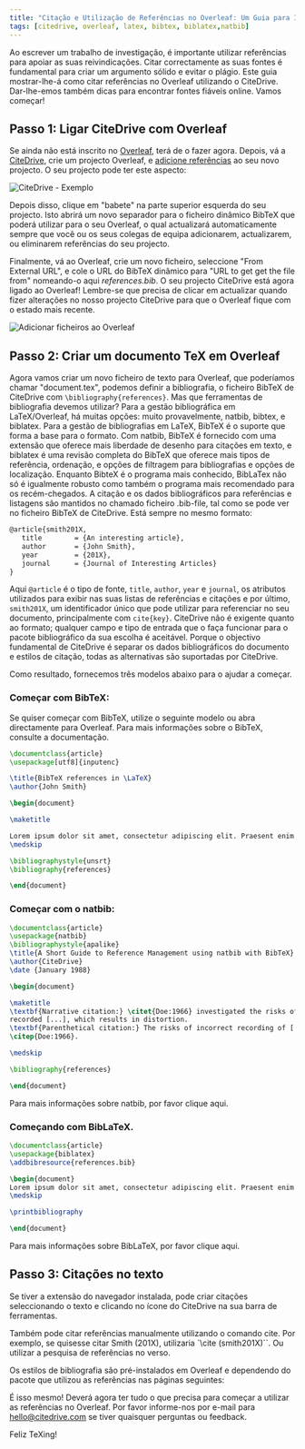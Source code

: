 ```yaml
---
title: "Citação e Utilização de Referências no Overleaf: Um Guia para Investigadores"
tags: [citedrive, overleaf, latex, bibtex, biblatex,natbib]
---
```



Ao escrever um trabalho de investigação, é importante utilizar referências para apoiar as suas reivindicações. Citar correctamente as suas fontes é fundamental para criar um argumento sólido e evitar o plágio. Este guia mostrar-lhe-á como citar referências no Overleaf utilizando o CiteDrive. Dar-lhe-emos também dicas para encontrar fontes fiáveis online. Vamos começar!


<CiteDrive /> 

## Passo 1: Ligar CiteDrive com Overleaf

Se ainda não está inscrito no [Overleaf](https://www.overleaf.com/), terá de o fazer agora. Depois, vá a [CiteDrive](https://www.citedrive.com/), crie um projecto Overleaf, e [adicione referências](https://citedrive.medium.com/adding-bibliographic-references-to-overleaf-with-citedrive-325f131e3ca2) ao seu novo projecto. O seu projecto pode ter este aspecto:

![CiteDrive - Exemplo](@assets/images/tutorial/citedrive_project_example.png)

Depois disso, clique em "babete" na parte superior esquerda do seu projecto. Isto abrirá um novo separador para o ficheiro dinâmico BibTeX que poderá utilizar para o seu Overleaf, o qual actualizará automaticamente sempre que você ou os seus colegas de equipa adicionarem, actualizarem, ou eliminarem referências do seu projecto.



Finalmente, vá ao Overleaf, crie um novo ficheiro, seleccione "From External URL", e cole o URL do BibTeX dinâmico para "URL to get get the file from" nomeando-o aqui *references.bib*.
O seu projecto CiteDrive está agora ligado ao Overleaf! Lembre-se que precisa de clicar em actualizar quando fizer alterações no nosso projecto CiteDrive para que o Overleaf fique com o estado mais recente.

![Adicionar ficheiros ao Overleaf](@assets/images/tutorial/export_bib_to_overleaf.png)

## Passo 2: Criar um documento TeX em Overleaf

Agora vamos criar um novo ficheiro de texto para Overleaf, que poderíamos chamar "document.tex", podemos definir a bibliografia, o ficheiro BibTeX de CiteDrive com `\bibliography{references}`. Mas que ferramentas de bibliografia devemos utilizar? Para a gestão bibliográfica em LaTeX/Overleaf, há muitas opções: muito provavelmente, natbib, bibtex, e biblatex. Para a gestão de bibliografias em LaTeX, BibTeX é o suporte que forma a base para o formato. Com natbib, BibTeX é fornecido com uma extensão que oferece mais liberdade de desenho para citações em texto, e biblatex é uma revisão completa do BibTeX que oferece mais tipos de referência, ordenação, e opções de filtragem para bibliografias e opções de localização. Enquanto BibteX é o programa mais conhecido, BibLaTex não só é igualmente robusto como também o programa mais recomendado para os recém-chegados. A citação e os dados bibliográficos para referências e listagens são mantidos no chamado ficheiro .bib-file, tal como se pode ver no ficheiro BibTeX de CiteDrive. Está sempre no mesmo formato:

 ```latex
 @article{smith201X,
 	title        = {An interesting article},
 	author       = {John Smith},
 	year         = {201X},
 	journal      = {Journal of Interesting Articles}
 }
 ```

 Aqui `@article` é o tipo de fonte, `title`, `author`, `year` e `journal`, os atributos utilizados para exibir nas suas listas de referências e citações e por último, `smith201X`, um identificador único que pode utilizar para referenciar no seu documento, principalmente com `cite{key}`. CiteDrive não é exigente quanto ao formato; qualquer campo e tipo de entrada que o faça funcionar para o pacote bibliográfico da sua escolha é aceitável. Porque o objectivo fundamental de CiteDrive é separar os dados bibliográficos do documento e estilos de citação, todas as alternativas são suportadas por CiteDrive.


 Como resultado, fornecemos três modelos abaixo para o ajudar a começar.

 ### Começar com BibTeX:

 Se quiser começar com BibTeX, utilize o seguinte modelo ou abra directamente para Overleaf. Para mais informações sobre o BibTeX, consulte a documentação.

 ```latex title="document.tex"
 \documentclass{article}
 \usepackage[utf8]{inputenc}

 \title{BibTeX references in \LaTeX}
 \author{John Smith}

 \begin{document}

 \maketitle

 Lorem ipsum dolor sit amet, consectetur adipiscing elit. Praesent enim urna, dapibus et bibendum vel, consectetur et turpis. Cras a molestie nulla. \cite{Hemingway1952}
 \medskip

 \bibliographystyle{unsrt}
 \bibliography{references}

 \end{document}
 ```


 ### Começar com o natbib:

 ```latex
 \documentclass{article}
 \usepackage{natbib}
 \bibliographystyle{apalike}
 \title{A Short Guide to Reference Management using natbib with BibTeX}
 \author{CiteDrive}
 \date {January 1988}

 \begin{document}

 \maketitle
 \textbf{Narrative citation:} \citet{Doe:1966} investigated the risks of incorrectly \\
 recorded [...], which results in distortion.
 \textbf{Parenthetical citation:} The risks of incorrect recording of [...] could lead to distortion
 \citep{Doe:1966}.

 \medskip

 \bibliography{references}

 \end{document}

 ```

 Para mais informações sobre natbib, por favor clique aqui.

 ### Começando com BibLaTeX.

 ```latex
 \documentclass{article}
 \usepackage{biblatex}
 \addbibresource{references.bib}

 \begin{document}
 Lorem ipsum dolor sit amet, consectetur adipiscing elit. Praesent enim urna, dapibus et bibendum vel, consectetur et turpis. Cras a molestie nulla. \cite{Hemingway1952}
 \medskip

 \printbibliography

 \end{document}
 ```



 Para mais informações sobre BibLaTeX, por favor clique aqui.



 ## Passo 3: Citações no texto



 Se tiver a extensão do navegador instalada, pode criar citações seleccionando o texto e clicando no ícone do CiteDrive na sua barra de ferramentas.



 Também pode citar referências manualmente utilizando o comando cite. Por exemplo, se quisesse citar Smith (201X), utilizaria `\cite (smith201X)``. Ou utilizar a pesquisa de referências no verso.



 Os estilos de bibliografia são pré-instalados em Overleaf e dependendo do pacote que utilizou as referências nas páginas seguintes:



 É isso mesmo! Deverá agora ter tudo o que precisa para começar a utilizar as referências no Overleaf. Por favor informe-nos por e-mail para hello@citedrive.com se tiver quaisquer perguntas ou feedback.



 Feliz TeXing!
